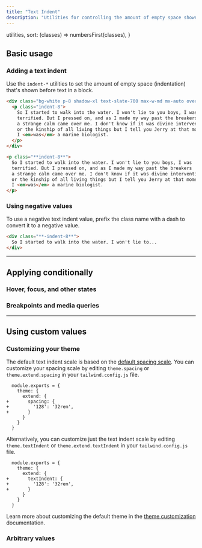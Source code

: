 ---
title: "Text Indent"
description: "Utilities for controlling the amount of empty space shown before text in a block."
---


  utilities,
  sort: (classes) => numbersFirst(classes),
}

## Basic usage

### Adding a text indent

Use the `indent-*` utilities to set the amount of empty space (indentation) that's shown before text in a block.

```html {{ example: { p: 'none' } }}
<div class="bg-white p-8 shadow-xl text-slate-700 max-w-md mx-auto overflow-auto leading-6 dark:bg-slate-800 dark:text-slate-400">
  <p class="indent-8">
    So I started to walk into the water. I won't lie to you boys, I was
    terrified. But I pressed on, and as I made my way past the breakers
    a strange calm came over me. I don't know if it was divine intervention
    or the kinship of all living things but I tell you Jerry at that moment,
    I <em>was</em> a marine biologist.
  </p>
</div>
```

```html
<p class="**indent-8**">
  So I started to walk into the water. I won't lie to you boys, I was
  terrified. But I pressed on, and as I made my way past the breakers
  a strange calm came over me. I don't know if it was divine intervention
  or the kinship of all living things but I tell you Jerry at that moment,
  I <em>was</em> a marine biologist.
</p>
```

### Using negative values

To use a negative text indent value, prefix the class name with a dash to convert it to a negative value.

```html
<div class="**-indent-8**">
  So I started to walk into the water. I won't lie to...
</div>
```

---

## <Heading ignore>Applying conditionally</Heading>

### <Heading ignore>Hover, focus, and other states</Heading>

<HoverFocusAndOtherStates defaultClass="indent-4" featuredClass="indent-8" />

### <Heading ignore>Breakpoints and media queries</Heading>

<BreakpointsAndMediaQueries defaultClass="indent-4" featuredClass="indent-8" />

---

## Using custom values

### Customizing your theme

The default text indent scale is based on the [default spacing scale](/docs/customizing-spacing#default-spacing-scale). You can customize your spacing scale by editing `theme.spacing` or `theme.extend.spacing` in your `tailwind.config.js` file.

```diff-js {{ filename: 'tailwind.config.js' }}
  module.exports = {
    theme: {
      extend: {
+       spacing: {
+         '128': '32rem',
+       }
      }
    }
  }
```

Alternatively, you can customize just the text indent scale by editing `theme.textIndent` or `theme.extend.textIndent` in your `tailwind.config.js` file.

```diff-js {{ filename: 'tailwind.config.js' }}
  module.exports = {
    theme: {
      extend: {
+       textIndent: {
+         '128': '32rem',
+       }
      }
    }
  }
```

Learn more about customizing the default theme in the [theme customization](/docs/theme#customizing-the-default-theme) documentation.

### Arbitrary values

<ArbitraryValues property="text-indent" featuredClass="indent-[50%]" />
